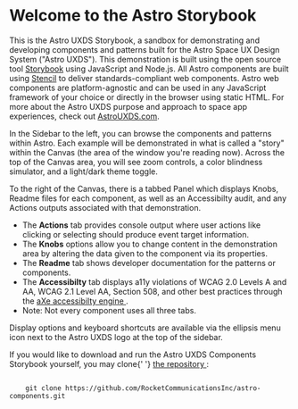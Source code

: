 
<Meta title="Astro UXDS/Welcome/Start Here" />

# Welcome to the Astro Storybook

This is the Astro UXDS Storybook, a sandbox for demonstrating and developing components and patterns built for
the Astro Space UX Design System ("Astro UXDS"). This demonstration is built using the open source tool
[Storybook](https://storybook.js.org/) using JavaScript and Node.js. All Astro components are built
using <a href="https://stenciljs.com/docs/introduction" target="_blank">Stencil</a> to deliver standards-compliant web components.
Astro web components are platform-agnostic and can be used in any JavaScript framework of your choice or directly in the browser
using static HTML. For more about the Astro UXDS purpose and approach to space app experiences, check out <a href="https://www.astrouxds.com/" target="_blank">AstroUXDS.com</a>.

In the Sidebar to the left, you can browse the components and patterns within Astro. Each example will
be demonstrated in what is called a "story" within the Canvas (the area of the window you're
reading now). Across the top of the Canvas area, you will see zoom controls, a color blindness
simulator, and a light/dark theme toggle.

<p>
    To the right of the Canvas, there is a tabbed Panel which displays Knobs,
    Readme files for each component, as well as an Accessibilty audit, and any
    Actions outputs associated with that demonstration.
</p>
<ul>
    <li>
        The <b>Actions</b> tab provides console output where user actions like
        clicking or selecting should produce event target information.
    </li>
    <li>
        The <b>Knobs</b> options allow you to change content in the
        demonstration area by altering the data given to the component via its
        properties.
    </li>
    <li>
        The <b>Readme</b> tab shows developer documentation for the patterns or
        components.
    </li>
    <li>
        The <b>Accessibilty</b> tab displays a11y violations of WCAG 2.0 Levels
        A and AA, WCAG 2.1 Level AA, Section 508, and other best practices
        through the
        <a href="https://github.com/dequelabs/axe-core" target="_blank">
            aXe accessibilty engine
        </a>.
    </li>
    <li>Note: Not every component uses all three tabs.</li>
</ul>
<p>
    Display options and keyboard shortcuts are available via the ellipsis menu
    icon next to the Astro UXDS logo at the top of the sidebar.
</p>
<p>
    If you would like to download and run the Astro UXDS Components Storybook
    yourself, you may clone{' '}
    <a
        href="https://github.com/RocketCommunicationsInc/astro-components.git"
        target="_blank"
    >
        the repository
    </a>
    :
</p>
<code class="language-sh">
    git clone https://github.com/RocketCommunicationsInc/astro-components.git
</code>
